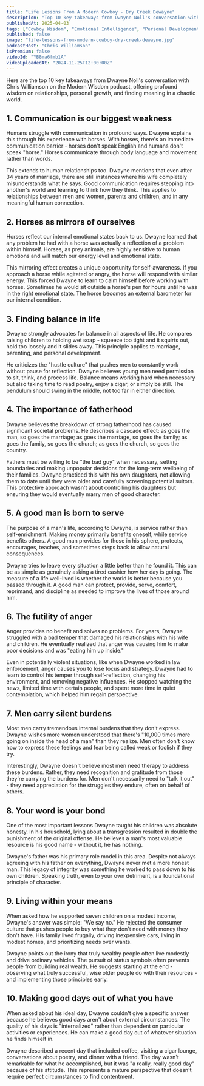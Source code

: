 ```yaml
---
title: "Life Lessons From A Modern Cowboy - Dry Creek Dewayne"
description: "Top 10 key takeaways from Dwayne Noll's conversation with Chris Williamson on the Modern Wisdom podcast, offering profound wisdom on relationships, personal growth, and finding meaning in a chaotic world."
publishedAt: 2025-04-03
tags: ["Cowboy Wisdom", "Emotional Intelligence", "Personal Development"]
published: false
image: "life-lessons-from-modern-cowboy-dry-creek-dewayne.jpg"
podcastHost: "Chris Williamson"
isPremium: false
videoId: "YB8ma6fmb1A"
videoUploadedAt: "2024-11-25T12:00:00Z"
---
```



<PodcastSummaryPageLayout frontmatter={frontmatter}>

Here are the top 10 key takeaways from Dwayne Noll's conversation with Chris Williamson on the Modern Wisdom podcast, offering profound wisdom on relationships, personal growth, and finding meaning in a chaotic world.

## 1. Communication is our biggest weakness

Humans struggle with communication in profound ways. Dwayne explains this through his experience with horses. With horses, there's an immediate communication barrier - horses don't speak English and humans don't speak "horse." Horses communicate through body language and movement rather than words.

This extends to human relationships too. Dwayne mentions that even after 34 years of marriage, there are still instances where his wife completely misunderstands what he says. Good communication requires stepping into another's world and learning to think how they think. This applies to relationships between men and women, parents and children, and in any meaningful human connection.

## 2. Horses as mirrors of ourselves

Horses reflect our internal emotional states back to us. Dwayne learned that any problem he had with a horse was actually a reflection of a problem within himself. Horses, as prey animals, are highly sensitive to human emotions and will match our energy level and emotional state.

This mirroring effect creates a unique opportunity for self-awareness. If you approach a horse while agitated or angry, the horse will respond with similar energy. This forced Dwayne to learn to calm himself before working with horses. Sometimes he would sit outside a horse's pen for hours until he was in the right emotional state. The horse becomes an external barometer for our internal condition.

## 3. Finding balance in life

Dwayne strongly advocates for balance in all aspects of life. He compares raising children to holding wet soap - squeeze too tight and it squirts out, hold too loosely and it slides away. This principle applies to marriage, parenting, and personal development.

He criticizes the "hustle culture" that pushes men to constantly work without pause for reflection. Dwayne believes young men need permission to sit, think, and process life. Balance means working hard when necessary but also taking time to read poetry, enjoy a cigar, or simply be still. The pendulum should swing in the middle, not too far in either direction.

## 4. The importance of fatherhood

Dwayne believes the breakdown of strong fatherhood has caused significant societal problems. He describes a cascade effect: as goes the man, so goes the marriage; as goes the marriage, so goes the family; as goes the family, so goes the church; as goes the church, so goes the country.

Fathers must be willing to be "the bad guy" when necessary, setting boundaries and making unpopular decisions for the long-term wellbeing of their families. Dwayne practiced this with his own daughters, not allowing them to date until they were older and carefully screening potential suitors. This protective approach wasn't about controlling his daughters but ensuring they would eventually marry men of good character.

## 5. A good man is born to serve

The purpose of a man's life, according to Dwayne, is service rather than self-enrichment. Making money primarily benefits oneself, while service benefits others. A good man provides for those in his sphere, protects, encourages, teaches, and sometimes steps back to allow natural consequences.

Dwayne tries to leave every situation a little better than he found it. This can be as simple as genuinely asking a tired cashier how her day is going. The measure of a life well-lived is whether the world is better because you passed through it. A good man can protect, provide, serve, comfort, reprimand, and discipline as needed to improve the lives of those around him.

## 6. The futility of anger

Anger provides no benefit and solves no problems. For years, Dwayne struggled with a bad temper that damaged his relationships with his wife and children. He eventually realized that anger was causing him to make poor decisions and was "eating him up inside."

Even in potentially violent situations, like when Dwayne worked in law enforcement, anger causes you to lose focus and strategy. Dwayne had to learn to control his temper through self-reflection, changing his environment, and removing negative influences. He stopped watching the news, limited time with certain people, and spent more time in quiet contemplation, which helped him regain perspective.

## 7. Men carry silent burdens

Most men carry tremendous internal burdens that they don't express. Dwayne wishes more women understood that there's "10,000 times more going on inside the head of a man" than they realize. Men often don't know how to express these feelings and fear being called weak or foolish if they try.

Interestingly, Dwayne doesn't believe most men need therapy to address these burdens. Rather, they need recognition and gratitude from those they're carrying the burdens for. Men don't necessarily need to "talk it out" - they need appreciation for the struggles they endure, often on behalf of others.

## 8. Your word is your bond

One of the most important lessons Dwayne taught his children was absolute honesty. In his household, lying about a transgression resulted in double the punishment of the original offense. He believes a man's most valuable resource is his good name - without it, he has nothing.

Dwayne's father was his primary role model in this area. Despite not always agreeing with his father on everything, Dwayne never met a more honest man. This legacy of integrity was something he worked to pass down to his own children. Speaking truth, even to your own detriment, is a foundational principle of character.

## 9. Living within your means

When asked how he supported seven children on a modest income, Dwayne's answer was simple: "We say no." He rejected the consumer culture that pushes people to buy what they don't need with money they don't have. His family lived frugally, driving inexpensive cars, living in modest homes, and prioritizing needs over wants.

Dwayne points out the irony that truly wealthy people often live modestly and drive ordinary vehicles. The pursuit of status symbols often prevents people from building real wealth. He suggests starting at the end - observing what truly successful, wise older people do with their resources - and implementing those principles early.

## 10. Making good days out of what you have

When asked about his ideal day, Dwayne couldn't give a specific answer because he believes good days aren't about external circumstances. The quality of his days is "internalized" rather than dependent on particular activities or experiences. He can make a good day out of whatever situation he finds himself in.

Dwayne described a recent day that included coffee, visiting a cigar lounge, conversations about poetry, and dinner with a friend. The day wasn't remarkable for what he accomplished, but it was "a really, really good day" because of his attitude. This represents a mature perspective that doesn't require perfect circumstances to find contentment.

</PodcastSummaryPageLayout>
